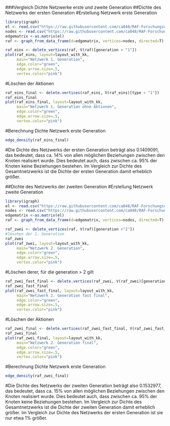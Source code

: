 ###Vergleich Dichte Netzwerke erste und zweite Generation
##Dichte des Netzwerks der ersten Generation
#Erstellung Netzwerk erste Generation
```{r delete_vertices, exercise=TRUE, exercise.lines = 15}
library(igraph)
el <- read.csv("https://raw.githubusercontent.com/ca048/RAF-Forschungsdesign/master/edges.csv", header=T, as.is=T, sep = ",")
nodes <- read.csv("https://raw.githubusercontent.com/ca048/RAF-Forschungsdesign/master/nodes.csv", header=T, as.is=T, sep = ",")
edgematrix <-as.matrix(el)
raf <- graph_from_data_frame(d=edgematrix, vertices=nodes, directed=T)

raf_eins <- delete_vertices(raf, V(raf)[generation > "1"]) 
plot(raf_eins, layout=layout_with_kk,
     main="Netzwerk 1. Generation",
     edge.color="green",
     edge.arrow.size=.5,
     vertex.color="pink")
```
#Löschen der Aktionen
```{r delete_vertices, exercise=TRUE, exercise.lines = 15}
raf_eins_final <- delete.vertices(raf_eins, V(raf_eins)[type > "1"])
raf_eins_final
plot(raf_eins_final, layout=layout_with_kk,
     main="Netzwerk 1. Generation ohne Aktionen",
     edge.color="green",
     edge.arrow.size=.5,
     vertex.color="pink")
```
#Berechnung Dichte Netzwerk erste Generation
```{r density, exercise=TRUE, exercise.lines = 15}
edge_density(raf_eins_final)

```
#Die Dichte des Netzwerks der ersten Generation beträgt also 0.1409091, das bedeutet, dass ca. 14% von allen möglichen Beziehungen zwischen den Knoten realisiert wurde. Dies bedeutet auch, dass zwischen ca. 95% der Knoten keine Beziehungen bestehen. Im Vergleich zur Dichte des Gesamtnetzwerks ist die Dichte der ersten Generation damit erheblich größer.


##Dichte des Netzwerks der zweiten Generation
#Erstellung Netzwerk zweite Generation
```{r delete_vertices, exercise=TRUE, exercise.lines = 15}
library(igraph)
el <- read.csv("https://raw.githubusercontent.com/ca048/RAF-Forschungsdesign/master/edges.csv", header=T, as.is=T, sep = ",")
nodes <- read.csv("https://raw.githubusercontent.com/ca048/RAF-Forschungsdesign/master/nodes.csv", header=T, as.is=T, sep = ",")
edgematrix <-as.matrix(el)
raf <- graph_from_data_frame(d=edgematrix, vertices=nodes, directed=T)

raf_zwei <- delete_vertices(raf, V(raf)[generation <"2"]) 
#löschen der 1. Generation
raf_zwei
plot(raf_zwei, layout=layout_with_kk,
     main="Netzwerk 2. Generation",
     edge.color="green",
     edge.arrow.size=.5,
     vertex.color="pink")
```
#Löschen derer, für die generation > 2 gilt
```{r delete_vertices, exercise=TRUE, exercise.lines = 15}
raf_zwei_fast_final <- delete.vertices(raf_zwei, V(raf_zwei)[generation > "2"])
raf_zwei_fast_final
plot(raf_zwei_fast_final, layout=layout_with_kk,
     main="Netzwerk 2. Generation fast final",
     edge.color="green",
     edge.arrow.size=.5,
     vertex.color="pink")
```
#Löschen der Aktionen
```{r delete_vertices, exercise=TRUE, exercise.lines = 15}
raf_zwei_final <- delete.vertices(raf_zwei_fast_final, V(raf_zwei_fast_final)[type > "1"])
raf_zwei_final
plot(raf_zwei_final, layout=layout_with_kk,
     main="Netzwerk 2. Generation final",
     edge.color="green",
     edge.arrow.size=.5,
     vertex.color="pink")
```
#Berechnung Dichte Netzwerk erste Generation
```{r density, exercise=TRUE, exercise.lines = 15}
edge_density(raf_zwei_final)

```
#Die Dichte des Netzwerks der zweiten Generation beträgt also 0.1532977, das bedeutet, dass ca. 15% von allen möglichen Beziehungen zwischen den Knoten realisiert wurde. Dies bedeutet auch, dass zwischen ca. 95% der Knoten keine Beziehungen bestehen. Im Vergleich zur Dichte des Gesamtnetzwerks ist die Dichte der zweiten Generation damit erheblich größer. Im Vergleich zur Dichte des Netzwerks der ersten Generation ist sie nur etwa 1% größer.